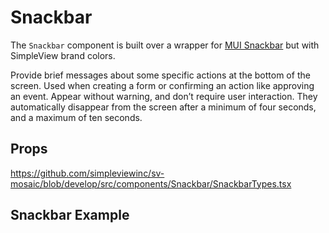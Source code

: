 
<Meta of={stories} />

# Snackbar

The `Snackbar` component is built over a wrapper for [MUI Snackbar](https://mui.com/material-ui/react-snackbar/#main-content) but with SimpleView brand colors.

Provide brief messages about some specific actions at the bottom of the screen. Used when creating a form or confirming an action like approving an event.
Appear without warning, and don’t require user interaction. They automatically disappear from the screen after a minimum of four seconds, and a maximum
of ten seconds.

## Props

https://github.com/simpleviewinc/sv-mosaic/blob/develop/src/components/Snackbar/SnackbarTypes.tsx

## Snackbar Example

<Canvas of={stories.Playground} />
